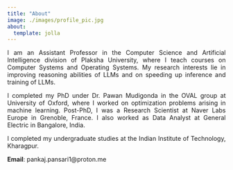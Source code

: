 ---
title: "About"
image: ./images/profile_pic.jpg
about:
  template: jolla
---

<div style="text-align: justify"> 
I am an Assistant Professor in the Computer Science and Artificial Intelligence division of Plaksha University, where I teach courses on Computer Systems and Operating Systems. My research interests lie in improving reasoning abilities of LLMs and on speeding up inference and training of LLMs.

I completed my PhD under Dr. Pawan Mudigonda in the OVAL group at University of Oxford, where I worked on optimization problems arising in machine learning. Post-PhD, I was a Research Scientist at Naver Labs Europe in Grenoble, France. I also worked as Data Analyst at General Electric in Bangalore, India.

I completed my undergraduate studies at the Indian Institute of Technology, Kharagpur.
    
**Email**: pankaj.pansari1@proton.me
</div>

